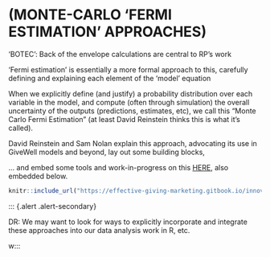 # **(MONTE-CARLO 'FERMI ESTIMATION' APPROACHES)** {-#fermi}


'BOTEC': Back of the envelope calculations are central to RP's work

'Fermi estimation' is essentially a more formal approach to this, carefully defining and explaining each element of the 'model' equation

When we explicitly define (and justify) a probability distribution over each variable in the model, and compute (often through simulation) the overall uncertainty of the outputs (predictions, estimates, etc), we call this "Monte Carlo Fermi Estimation" (at least David Reinstein thinks this is what it's called).


David Reinstein and Sam Nolan explain this approach, advocating its use in GiveWell models and beyond, lay out some building blocks,

... and embed some tools and work-in-progress on this [HERE](https://effective-giving-marketing.gitbook.io/innovations-in-givewell-esque-ceas/),  also embedded below.


```r

knitr::include_url("https://effective-giving-marketing.gitbook.io/innovations-in-givewell-esque-ceas/")

```

::: {.alert .alert-secondary}

DR: We may want to look for ways to explicitly incorporate and integrate these approaches into our data analysis work in R, etc.

w:::
